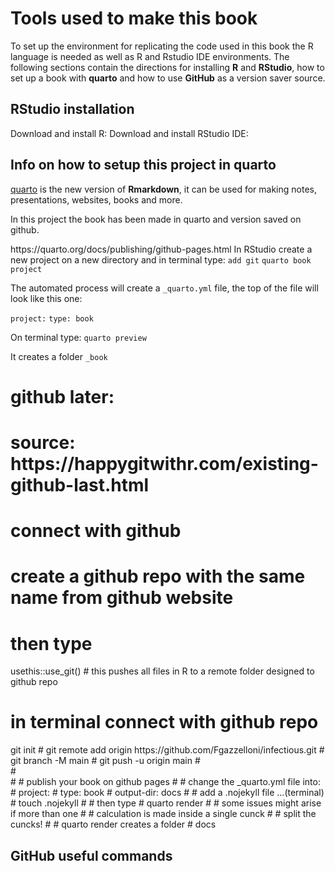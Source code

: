 # Tools used to make this book {#sec-appendix_b}

To set up the environment for replicating the code used in this book the R language is needed as well as R and Rstudio IDE environments. The following sections contain the directions for installing **R** and **RStudio**, how to set up a book with **quarto** and how to use **GitHub** as a version saver source.

## RStudio installation

Download and install R: Download and install RStudio IDE:

## Info on how to setup this project in quarto

[quarto](https://quarto.org/) is the new version of **Rmarkdown**, it can be used for making notes, presentations, websites, books and more.

In this project the book has been made in quarto and version saved on github.

https://quarto.org/docs/publishing/github-pages.html In RStudio create a new project on a new directory and in terminal type: `add git` `quarto book project`

The automated process will create a `_quarto.yml` file, the top of the file will look like this one:

`project:` `type: book`

On terminal type: `quarto preview`

It creates a folder `_book`

# github later:

# source: https://happygitwithr.com/existing-github-last.html

# connect with github

# create a github repo with the same name from github website

# then type

usethis::use_git() \# this pushes all files in R to a remote folder designed to github repo

# in terminal connect with github repo

git init \# git remote add origin https://github.com/Fgazzelloni/infectious.git \# git branch -M main \# git push -u origin main \#\
\#\
\# \# publish your book on github pages \# \# change the \_quarto.yml file into: \# project: \# type: book \# output-dir: docs \# \# add a .nojekyll file ...(terminal) \# touch .nojekyll \# \# then type \# quarto render \# \# some issues might arise if more than one \# \# calculation is made inside a single cunck \# \# split the cuncks! \# \# quarto render creates a folder \# docs

## GitHub useful commands

